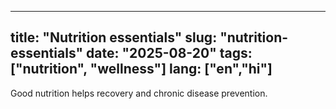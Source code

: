 
---
title: "Nutrition essentials"
slug: "nutrition-essentials"
date: "2025-08-20"
tags: ["nutrition", "wellness"]
lang: ["en","hi"]
---

Good nutrition helps recovery and chronic disease prevention.
